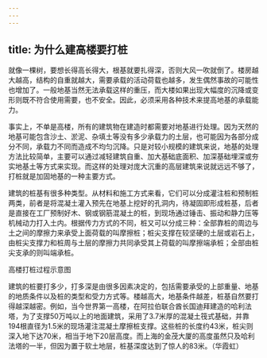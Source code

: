 ```yaml
---
---
---
```

title: 为什么建高楼要打桩
---




就像一棵树，要想长得高长得大，根基就要扎得深，否则大风一吹就倒了。楼房越大越高，结构的自重就越大，需要承载的活动荷载也越多，发生偶然事故的可能性也增加了。一般地基当然无法承载这样的重压，而大楼如果出现大幅度的沉降或变形则既不符合使用需要，也不安全。因此，必须采用各种技术来提高地基的承载能力。

事实上，不单是高楼，所有的建筑物在建造时都需要对地基进行处理。因为天然的地基可能包含沙土、淤泥、杂填土等没有多少承载力的土层，也可能因为各部分成分不同，承载力不同而造成不均匀沉降。只是对较小规模的建筑来说，地基的处理方法比较简单，主要可以通过减轻建筑自重、加大基础底面积、加深基础埋深或夯实地基土等方式来实现。而这样的处理对庞大沉重的高层建筑来说就远远不够了，打桩就是加固地基的一种主要方式。

建筑的桩基有很多种类型。从材料和施工方式来看，它们可以分成灌注桩和预制桩两类，前者是将混凝土灌入预先在地基上挖好的孔洞内，待凝固即形成桩基，后者是直接在工厂预制好木、钢或钢筋混凝土的桩，到现场通过锤击、振动和静力压等机械动力打入土内。根据传力方式的不同，桩又可以分成三种：全部靠桩的周边与土之间的摩擦力来承受上面荷载的叫摩擦桩；桩尖支撑在较坚硬的土层或岩石上，由桩尖支撑力和桩周与土层的摩擦力共同承受其上荷载的叫摩擦端承桩；全部由桩尖支承的则叫端承桩。

高楼打桩过程示意图



建筑的桩要打多少，打多深是由很多因素决定的，包括需要承受的上部重量、地基的地质条件以及桩的类型和受力方式等。楼越高大，地基条件越差，桩基自然要打得越深越密。例如，当今世界第一高楼，在阿拉伯联合酋长国迪拜建造的哈利法塔，为了支撑50万吨以上的地面建筑，采用了3.7米厚的混凝土筏式基础，并靠194根直径为1.5米的现场灌注混凝土摩擦桩支撑。这些桩的长度约43米，桩尖则深入地下达70米，相当于地下20层高度。而上海的金茂大厦的高度虽然只及哈利法塔的一半，但因为置于软土地层，桩基深度达到了惊人的83米。（华霞虹）